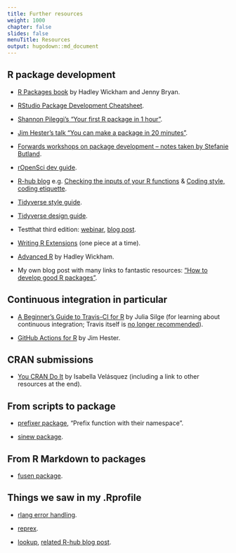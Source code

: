 ```yaml
---
title: Further resources
weight: 1000
chapter: false
slides: false
menuTitle: Resources
output: hugodown::md_document
---
```


## R package development

* [R Packages book](https://r-pkgs.org) by Hadley Wickham and Jenny Bryan.

* [RStudio Package Development Cheatsheet](https://raw.githubusercontent.com/rstudio/cheatsheets/master/package-development.pdf).

* [Shannon Pileggi's "Your first R package in 1 hour"](https://www.pipinghotdata.com/posts/2020-10-25-your-first-r-package-in-1-hour/).

* [Jim Hester's talk "You can make a package in 20 minutes"](https://www.jimhester.com/talk/2018-rsc-r-pkgs/).

* [Forwards workshops on package development -- notes taken by Stefanie Butland](https://github.com/stefaniebutland/pkg-dev-notes).

* [rOpenSci dev guide](https://devguide.ropensci.org).

* [R-hub blog](https://blog.r-hub.io) e.g. [Checking the inputs of your R functions](https://blog.r-hub.io/2022/03/10/input-checking/) & [Coding style, coding etiquette](https://blog.r-hub.io/2022/03/21/code-style/).

* [Tidyverse style guide](https://style.tidyverse.org/).

* [Tidyverse design guide](https://design.tidyverse.org/).

* Testthat third edition: [webinar](https://rstudio.com/resources/webinars/testthat-3/), [blog post](https://www.tidyverse.org/blog/2020/10/testthat-3-0-0/).

* [Writing R Extensions](https://cran.r-project.org/doc/manuals/R-exts.html) (one piece at a time).

* [Advanced R](https://adv-r.hadley.nz/) by Hadley Wickham.

* My own blog post with many links to fantastic resources: ["How to develop good R packages"](http://www.masalmon.eu/2017/12/11/goodrpackages/).

## Continuous integration in particular

* [A Beginner's Guide to Travis-CI for R](https://juliasilge.com/blog/beginners-guide-to-travis/) by Julia Silge (for learning about continuous integration; Travis itself is [no longer recommended](https://ropensci.org/blog/2020/11/19/moving-away-travis/)).

* [GitHub Actions for R](https://www.jimhester.com/talk/2020-rsc-github-actions/) by Jim Hester.

## CRAN submissions

* [You CRAN Do It](https://ivelasq.rbind.io/blog/you-cran-do-it/) by Isabella Velásquez (including a link to other resources at the end).

## From scripts to package

* [prefixer package](https://github.com/dreamRs/prefixer), "Prefix function with their namespace".

* [sinew package](https://yonicd.github.io/sinew/articles/motivation.html).

## From R Markdown to packages

* [fusen package](https://thinkr-open.github.io/fusen/).

## Things we saw in my .Rprofile

* [rlang error handling](https://rlang.r-lib.org/reference/index.html#handle-errors).

* [reprex](https://reprex.tidyverse.org/).

* [lookup](https://github.com/jimhester/lookup#readme), [related R-hub blog post](https://blog.r-hub.io/2019/05/14/read-the-source/).
